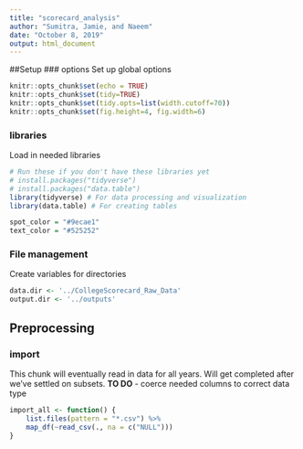 ```yaml
---
title: "scorecard_analysis"
author: "Sumitra, Jamie, and Naeem"
date: "October 8, 2019"
output: html_document
---
```


##Setup
### options
Set up global options
```r
knitr::opts_chunk$set(echo = TRUE)
knitr::opts_chunk$set(tidy=TRUE)
knitr::opts_chunk$set(tidy.opts=list(width.cutoff=70))
knitr::opts_chunk$set(fig.height=4, fig.width=6)
```


### libraries
Load in needed libraries 
```r
# Run these if you don't have these libraries yet
# install.packages("tidyverse") 
# install.packages("data.table")
library(tidyverse) # For data processing and visualization
library(data.table) # For creating tables

spot_color = "#9ecae1" 
text_color = "#525252"
```

### File management
Create variables for directories
```r
data.dir <- '../CollegeScorecard_Raw_Data'
output.dir <- '../outputs'
```

## Preprocessing
### import
This chunk will eventually read in data for all years. Will get completed after we've settled on subsets. 
__TO DO__
- coerce needed columns to correct data type
```r
import_all <- function() {
    list.files(pattern = "*.csv") %>% 
    map_df(~read_csv(., na = c("NULL")))
}
```
